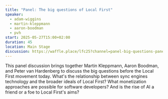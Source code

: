```yaml
---
title: "Panel: The big questions of Local First"
speaker:
  - adam-wiggins
  - martin-kleppmann
  - aaron-boodman
  - pvh
start: 2025-05-27T15:00+02:00
duration: 45
location: Main Stage
discussion: https://waffle.place/lfc25?channel=panel-big-questions-panel
---
```


This panel discussion brings together Martin Kleppmann, Aaron Boodman, and Peter van Hardenberg to discuss the big questions before the Local First movement today. What's the relationship between sync engines technology and the broader ideals of Local First? What monetization approaches are possible for software developers? And is the rise of AI a friend or a foe to Local First's aims?